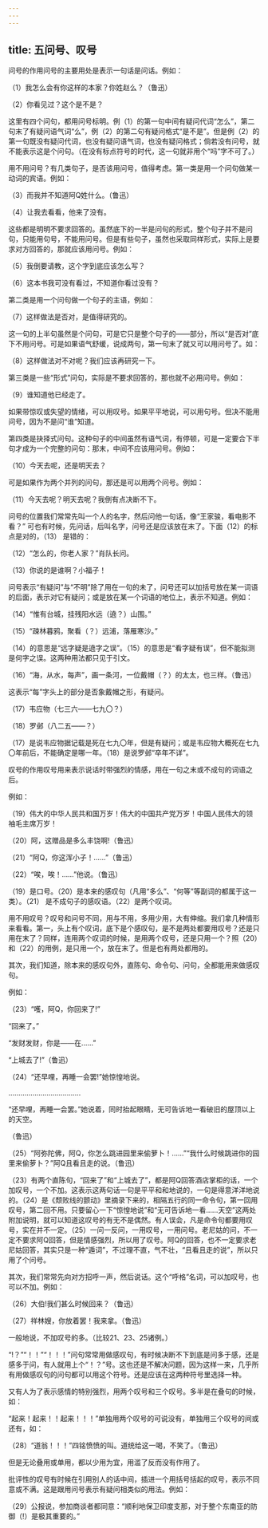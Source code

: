 ```yaml
---
---
---
```

title: 五问号、叹号
---



问号的作用问号的主要用处是表示一句话是问话。例如：

（1）我怎么会有你这样的本家？你姓赵么？（鲁迅）

（2）你看见过？这个是不是？

这里有四个问句，都用问号标明。例（1）的第一句中间有疑问代词“怎么”，第二句末了有疑问语气词“么”，例（2）的第二句有疑问格式“是不是”。但是例（2）的第一句既没有疑问代词，也没有疑问语气词，也没有疑问格式；倘若没有问号，就不能表示这是个问句。（在没有标点符号的时代，这一句就非用个“吗”字不可了。）

用不用问号？有几类句子，是否该用问号，值得考虑。第一类是用一个问句做某一动词的宾语。例如：

（3）而我并不知道阿Q姓什么。（鲁迅）

（4）让我去看看，他来了没有。

这些都是明明不要求回答的。虽然底下的一半是问句的形式，整个句子并不是问句，只能用句号，不能用问号。但是有些句子，虽然也采取同样形式，实际上是要求对方回答的，那就应该用问号。例如：


（5）我倒要请教，这个字到底应该怎么写？

（6）这本书我可没有看过，不知道你看过没有？

第二类是用一个问句做一个句子的主语，例如：

（7）这样做法是否对，是值得研究的。

这一句的上半句虽然是个问句，可是它只是整个句子的——部分，所以“是否对”底下不用问号。可是如果语气舒缓，说成两句，第一句末了就又可以用问号了。如：

（8）这样做法对不对呢？我们应该再研究一下。

第三类是一些“形式”问句，实际是不要求回答的，那也就不必用问号。例如：

（9）谁知道他已经走了。

如果带惊叹或失望的情绪，可以用叹号。如果平平地说，可以用句号。但决不能用问号，因为不是问“谁”知道。

第四类是抉择式问句。这种句子的中间虽然有语气词，有停顿，可是一定要合下半句才成为一个完整的问句：那末，中间不应该用问号。例如：

（10）今天去呢，还是明天去？

可是如果作为两个并列的问句，那还是可以用两个问号。例如：

（11）今天去呢？明天去呢？我倒有点决断不下。

问号的位置我们常常先叫一个人的名字，然后问他一句话，像“王家骏，看电影不看？”
可也有时候，先问话，后叫名字，问号还是应该放在末了。下面（12）的标点是对的，（13）
是错的：

（12）“怎么的，你老人家？”肖队长问。

（13）你说的是谁啊？小福子！

问号表示“有疑问”与“不明”除了用在一句的未了，问号还可以加括号放在某一词语的后面，表示对它有疑问；或是放在某一个词语的地位上，表示不知道。例如：

（14）“惟有台城，挂残阳水远（遶？）山围。”

（15）“疎林暮鸦，聚看（？）远浦，落雁寒沙。”

（14）的意思是“远字疑是遶字之误”。（15）的意思是“看字疑有误”，但不能拟测是何字之误。这两种用法都只见于引文。

（16）“海，从水，每声”，画一条河，一位戴帽（？）的太太，也三样。（鲁迅）


这表示“每”字头上的部分是否象戴帽之形，有疑问。

（17）韦应物（七三六——七九〇？）

（18）罗邺（八二五——？）

（17）是说韦应物据记载是死在七九〇年，但是有疑问；或是韦应物大概死在七九〇年前后，不能确定是哪一年。（18）是说罗邺“卒年不详”。

叹号的作用叹号用来表示说话时带强烈的情感，用在一句之末或不成句的词语之后。

例如：

（19）伟大的中华人民共和国万岁！伟大的中国共产党万岁！中国人民伟大的领袖毛主席万岁！

（20）阿，这赠品是多么丰饶啊!（鲁迅）

（21）“阿Q，你这浑小子！……”（鲁迅）

（22）“唉，唉！……”他说。（鲁迅）

（19）是口号。（20）是本来的感叹句（凡用“多么”、“何等”等副词的都属于这一类）。（21）
是不成句子的感叹语。（22）是两个叹词。

用不用叹号？叹号和问号不同，用与不用，多用少用，大有伸缩。我们拿几种情形来看看。第一，头上有个叹词，底下是个感叹句，是不是两处都要用叹号？还是只用在末了？同样，连用两个叹词的时候，是用两个叹号，还是只用一个？照（20）和（22）的用例，是只用一个，放在末了。但是也有两处都用的。

其次，我们知道，除本来的感叹句外，直陈句、命令句、问句，全都能用来做感叹句。

例如：

（23）“嚄，阿Q，你回来了!”

“回来了。”

“发财发财，你是——在……”

“上城去了!”（鲁迅）

（24）“还早哩，再睡一会罢!”她惊惶地说。

………………………………

“还早哩，再睡一会罢。”她说着，同时抬起眼睛，无可告诉地一看破旧的屋顶以上的天空。

（鲁迅）

（25）“阿弥陀佛，阿Q，你怎么跳进园里来偷萝卜！……”“我什么时候跳进你的园里来偷萝卜？”阿Q且看且走的说。（鲁迅）


（23）有两个直陈句，“回来了”和“上城去了”，都是阿Q回答酒店掌柜的话，一个加叹号，一个不加。这表示这两句话一句是平平和和地说的，一句是得意洋洋地说的。（24）是《颓败线的颤动》里摘录下来的，相隔五行的同一命令句，第一回用叹号，第二回不用。只要留心一下“惊惶地说”和“无可告诉地一看……天空”这两处附加说明，就可以知道这叹号的有无不是偶然。有人误会，凡是命令句都要用叹号，实在并不一定。（25）一问一反问，一用叹号，一用问号。老尼姑的问，不一定不要求阿Q回答，但是情感强烈，所以用了叹号。阿Q的回答，也不一定要求老尼姑回答，其实只是一种“遁词”，不过理不直，气不壮，“且看且走的说”，所以只用了个问号。

其次，我们常常先向对方招呼一声，然后说话。这个“呼格”名词，可以加叹号，也可以不加。例如：

（26）大伯!我们甚么时候回来？（鲁迅）

（27）祥林嫂，你放着罢！我来拿。（鲁迅）

一般地说，不加叹号的多。（比较21、23、25诸例。）

“!？”“！！”“！！！”问句常常用做感叹句，有时候决断不下到底是问多于感，还是感多于问，有人就用上个“！？”号。这也还是不解决问题，因为这样一来，几乎所有用做感叹句的问句都可以用这个符号。还是应该在这两种符号里选择一种。

又有人为了表示感情的特别强烈，用两个叹号和三个叹号。多半是在叠句的时候，如：

“起来！起来！！起来！！！”单独用两个叹号的可说没有，单独用三个叹号的间或还有，如：

（28）“道翁！！！”四铭愤愤的叫。道统给这一喝，不笑了。（鲁迅）

但是无论叠用或单用，都以少用为宜，用滥了反而没有作用了。

批评性的叹号有时候在引用别人的话中间，插进一个用括号括起的叹号，表示不同意或不满。这是跟用问号表示有疑问相类似的用法。例如：

（29）公报说，参加商谈者都同意：“顺利地保卫印度支那，对于整个东南亚的防御（!）是极其重要的。”
